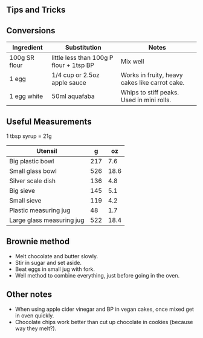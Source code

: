 ## Tips and Tricks

## Conversions

| Ingredient    | Substitution                            | Notes                                          |
|----------------|--------------------------|------------------------------|
| 100g SR flour | little less than 100g P flour + 1tsp BP | Mix well                                       |
| 1 egg         | 1/4 cup or 2.5oz apple sauce            | Works in fruity, heavy cakes like carrot cake. |
| 1 egg white   | 50ml aquafaba                           | Whips to stiff peaks. Used in mini rolls.      |

## Useful Measurements

1 tbsp syrup = 21g

| Utensil                   | g   | oz   |
|---------------------------|-----|------|
| Big plastic bowl          | 217 | 7.6  |
| Small glass bowl          | 526 | 18.6 |
| Silver scale dish         | 136 | 4.8  |
| Big sieve                 | 145 | 5.1  |
| Small sieve               | 119 | 4.2  |
| Plastic measuring jug     | 48  | 1.7  |
| Large glass measuring jug | 522 | 18.4 |

## Brownie method

-   Melt chocolate and butter slowly.
-   Stir in sugar and set aside.
-   Beat eggs in small jug with fork.
-   Well method to combine everything, just before going in the oven.

## Other notes

-   When using apple cider vinegar and BP in vegan cakes, once mixed get in oven quickly.
-   Chocolate chips work better than cut up chocolate in cookies (because way they melt?).
